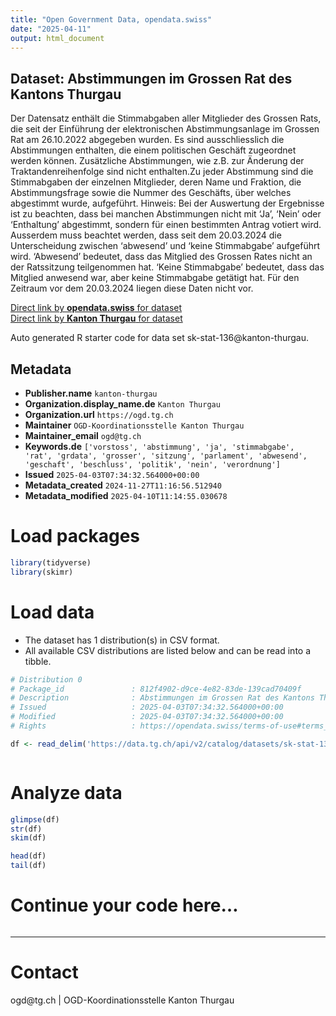 ```yaml
---
title: "Open Government Data, opendata.swiss"
date: "2025-04-11"
output: html_document
---
```


## Dataset: Abstimmungen im Grossen Rat des Kantons Thurgau

Der Datensatz enthält die Stimmabgaben aller Mitglieder des Grossen Rats, die seit der Einführung der elektronischen Abstimmungsanlage im Grossen Rat am 26.10.2022 abgegeben wurden. Es sind ausschliesslich die Abstimmungen enthalten, die einem politischen Geschäft zugeordnet werden können. Zusätzliche Abstimmungen, wie z.B. zur Änderung der Traktandenreihenfolge sind nicht enthalten.Zu jeder Abstimmung sind die Stimmabgaben der einzelnen Mitglieder, deren Name und Fraktion, die Abstimmungsfrage sowie die Nummer des Geschäfts, über welches abgestimmt wurde, aufgeführt.
Hinweis:
Bei der Auswertung der Ergebnisse ist zu beachten, dass bei manchen Abstimmungen nicht mit 'Ja', 'Nein' oder 'Enthaltung' abgestimmt, sondern für einen bestimmten Antrag votiert wird. Ausserdem muss beachtet werden, dass seit dem 20.03.2024 die Unterscheidung zwischen 'abwesend' und 'keine Stimmabgabe' aufgeführt wird. 'Abwesend' bedeutet, dass das Mitglied des Grossen Rates nicht an der Ratssitzung teilgenommen hat. 'Keine Stimmabgabe' bedeutet, dass das Mitglied anwesend war, aber keine Stimmabgabe getätigt hat. Für den Zeitraum vor dem 20.03.2024 liegen diese Daten nicht vor.

[Direct link by **opendata.swiss** for dataset](https://opendata.swiss/de/dataset/abstimmungen-im-grossen-rat-des-kantons-thurgau)<br>
[Direct link by **Kanton Thurgau** for dataset](https://data.tg.ch/explore/dataset/sk-stat-136/)

Auto generated R starter code for data set sk-stat-136@kanton-thurgau.

## Metadata

- **Publisher.name** `kanton-thurgau`
- **Organization.display_name.de** `Kanton Thurgau`
- **Organization.url** `https://ogd.tg.ch`
- **Maintainer** `OGD-Koordinationsstelle Kanton Thurgau`
- **Maintainer_email** `ogd@tg.ch`
- **Keywords.de** `['vorstoss', 'abstimmung', 'ja', 'stimmabgabe', 'rat', 'grdata', 'grosser', 'sitzung', 'parlament', 'abwesend', 'geschaft', 'beschluss', 'politik', 'nein', 'verordnung']`
- **Issued** `2025-04-03T07:34:32.564000+00:00`
- **Metadata_created** `2024-11-27T11:16:56.512940`
- **Metadata_modified** `2025-04-10T11:14:55.030678`


# Load packages

```r

library(tidyverse)
library(skimr)

```

# Load data

-   The dataset has 1 distribution(s) in CSV format.
-   All available CSV distributions are listed below and can be read into a tibble.

```r

# Distribution 0
# Package_id               : 812f4902-d9ce-4e82-83de-139cad70409f
# Description              : Abstimmungen im Grossen Rat des Kantons Thurgau (csv)
# Issued                   : 2025-04-03T07:34:32.564000+00:00
# Modified                 : 2025-04-03T07:34:32.564000+00:00
# Rights                   : https://opendata.swiss/terms-of-use#terms_by

df <- read_delim('https://data.tg.ch/api/v2/catalog/datasets/sk-stat-136/exports/csv?use_labels=true')



```

# Analyze data

```r

glimpse(df)
str(df)
skim(df)

head(df)
tail(df)

```

# Continue your code here...

```r

```

------------------------------------------------------------------------

# Contact

ogd@tg.ch | OGD-Koordinationsstelle Kanton Thurgau
